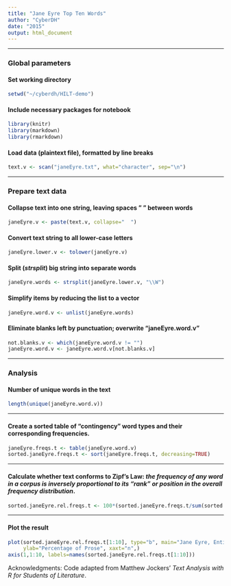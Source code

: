 ```yaml
---
title: "Jane Eyre Top Ten Words"
author: "CyberDH"
date: "2015"
output: html_document
---
```


***  
### Global parameters 
#### Set working directory
```r
setwd("~/cyberdh/HILT-demo")
```

#### Include necessary packages for notebook
```r
library(knitr)
library(markdown)
library(rmarkdown)
```

#### Load data (plaintext file), formatted by line breaks  
```r
text.v <- scan("janeEyre.txt", what="character", sep="\n")
```

***   
### Prepare text data
#### Collapse text into one string, leaving spaces " " between words 
```r
janeEyre.v <- paste(text.v, collapse="  ")
```

#### Convert text string to all lower-case letters
```r
janeEyre.lower.v <- tolower(janeEyre.v)
```

#### Split (_strsplit_) big string into separate words
```r
janeEyre.words <- strsplit(janeEyre.lower.v, "\\W")
```

#### Simplify items by reducing the list to a vector 
```r
janeEyre.word.v <- unlist(janeEyre.words)
```

#### Eliminate blanks left by punctuation; overwrite "janeEyre.word.v"
```r
not.blanks.v <- which(janeEyre.word.v != "")
janeEyre.word.v <- janeEyre.word.v[not.blanks.v]
```

***   
### Analysis
#### Number of unique words in the text
```r
length(unique(janeEyre.word.v))
```

***    
#### Create a sorted table of “contingency” word types and their corresponding frequencies.
```r
janeEyre.freqs.t <- table(janeEyre.word.v)
sorted.janeEyre.freqs.t <- sort(janeEyre.freqs.t, decreasing=TRUE)
```

***   
#### Calculate whether text conforms to Zipf’s Law: _the frequency of any word in a corpus is inversely proportional to its “rank” or position in the overall frequency distribution_.
```r
sorted.janeEyre.rel.freqs.t <- 100*(sorted.janeEyre.freqs.t/sum(sorted.janeEyre.freqs.t))
```

***    
#### Plot the result
```r
plot(sorted.janeEyre.rel.freqs.t[1:10], type="b", main="Jane Eyre, Entire Novel", xlab="Top Ten Words", 
     ylab="Percentage of Prose", xaxt="n",)
axis(1,1:10, labels=names(sorted.janeEyre.rel.freqs.t[1:10]))
```


Acknowledgments: Code adapted from Matthew Jockers' _Text Analysis with R for Students of Literature_.
